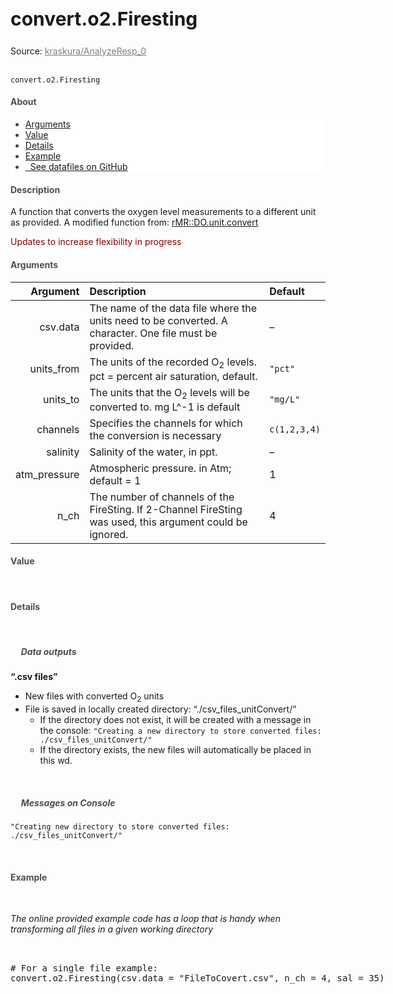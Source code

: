 
<div class="page-header">
  <h2 style="font-size: 30px; text-align:left;">convert.o2.Firesting</h2>
  <p>Source: <a href = "#" style = "color:gray;">kraskura/AnalyzeResp_0</a></p>
</div>

<br>
`convert.o2.Firesting`
<br>

<h4 style="color:#495057; font-weight: bold;  text-align: left">About</h4>
<ul class="breadcrumb" style="background-color:#fff; border:none; color:#3e3f3a">
  <li><a href="#Arguments">Arguments</a></li>
  <li><a href="#Value">Value</a></li>
  <li><a href="#Details">Details</a></li>
  <li><a href="#Example">Example</a></li>
  <li><a href="#"><i class="fas fa-download"></i>&nbsp; See datafiles on GitHub</a></li>
</ul>


<h4 style="color:#495057; font-weight: bold;  text-align: left">Description</h4>


A function that converts the oxygen level measurements to a different unit as provided. A modified function from: [rMR::DO.unit.convert](https://www.rdocumentation.org/packages/rMR/versions/1.1.0/topics/DO.unit.convert)

<p style="color:darkred;  text-align: left">Updates to increase flexibility in progress</p>

<h4><a style="color:#495057; font-weight: bold;  text-align: left" name="Arguments">Arguments</a></h4>

  Argument       | Description | Default
---: | :------------- | :---
csv.data | The name of the data file where the units need to be converted. A character. One file must be provided. | -- 
units_from | The units of the recorded O~2~ levels. pct = percent air saturation, default. | `"pct"`
units_to  |  The units that the O~2~ levels will be converted to. mg L^-1 is default| `"mg/L"`
channels | Specifies the channels for which the conversion is necessary  | `c(1,2,3,4)`
salinity | Salinity of the water, in ppt. | -- 
atm_pressure | Atmospheric pressure. in Atm; default = 1 | 1
n_ch | The number of channels of the FireSting. If 2-Channel FireSting was used, this argument could be ignored. | 4

<h4><a name="Value" style="color:#495057; font-weight: bold;  text-align: left">Value</a></h4> <br>

<h4><a name="Details" style="color:#495057; font-weight: bold;  text-align: left">Details</a></h4> <br>

<h5 style="color:#495057; font-weight: bold;  text-align: left; text-indent:+10px;"><i class="fas fa-ellipsis-h"></i>&nbsp; Data outputs</h4>

**".csv files"**

- New files with converted O~2~ units
- File is saved in locally created directory: "./csv_files_unitConvert/" 
  - If the directory does not exist, it will be created with a message in the console: `"Creating a new directory to store converted files: ./csv_files_unitConvert/"`
  - If the directory exists, the new files will automatically be placed in this wd.

<br>
<h5 style="color:#495057; font-weight: bold;  text-align: left; text-indent:+10px;"><i class="fas fa-ellipsis-h"></i>&nbsp; Messages on Console</h4>

`"Creating new directory to store converted files: ./csv_files_unitConvert/"`

<br>
<h4><a name="Example" style="color:#495057; font-weight: bold;  text-align: left">Example</a></h4> <br>

_The online provided example code has a loop that is handy when transforming all files in a given working directory_

<pre class = "sourceCode yaml"> 

# For a single file example: 
convert.o2.Firesting(csv.data = "FileToCovert.csv", n_ch = 4, sal = 35)

</pre>
